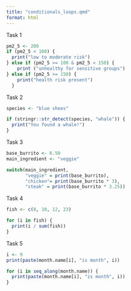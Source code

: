 ```yaml
---
title: "conditionals_loops.qmd"
format: html
---
```

Task 1
```r
pm2_5 <- 200
if (pm2_5 < 100) {
  print("low to moderate risk")
} else if (pm2_5 >= 100 & pm2_5 < 150) {
    print ("unhealthy for sensitive groups")
} else if (pm2_5 >= 150) {
    print("health risk present")
  }


```

Task 2
```r
species <- "blue shoes"

if (stringr::str_detect(species, "whale")) {
  print("You found a whale!")
}
```

Task 3
```r
base_burrito <- 6.50
main_ingredient <- "veggie"

switch(main_ingredient,
       "veggie" = print(base_burrito),
       "chicken"= print(base_burrito * 3),
       "steak" = print(base_burrito * 3.25))

```

Task 4
```r
fish <- c(8, 10, 12, 23)

for (i in fish) {
  print(i / sum(fish))
}
```

Task 5
```r
i <- 9
print(paste(month.name[i], "is month", i))

for (i in seq_along(month.name)) {
  print(paste(month.name[i], "is month", i))
}
```

